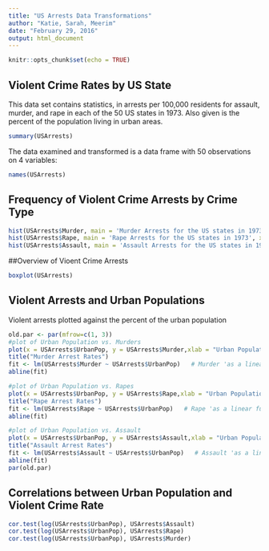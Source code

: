 ```yaml
---
title: "US Arrests Data Transformations"
author: "Katie, Sarah, Meerim"
date: "February 29, 2016"
output: html_document
---
```


```r
knitr::opts_chunk$set(echo = TRUE)
```

## Violent Crime Rates by US State

This data set contains statistics, in arrests per 100,000 residents for assault, murder, and rape in each of the 50 US states in 1973. Also given is the percent of the population living in urban areas.

```r
summary(USArrests)
```

The data examined and transformed is a data frame with 50 observations on 4 variables:

```r
names(USArrests)
```

## Frequency of Violent Crime Arrests by Crime Type

```r
hist(USArrests$Murder, main = 'Murder Arrests for the US states in 1973', xlab = 'Murder Arrests per 100,000 residents')
hist(USArrests$Rape, main = 'Rape Arrests for the US states in 1973', xlab = 'Rape Arrests per 100,000 residents')
hist(USArrests$Assault, main = 'Assault Arrests for the US states in 1973', xlab = 'Assault Arrests per 100,000 residents')
```

##Overview of Vioent Crime Arrests
```r
boxplot(USArrests)
```

## Violent Arrests and Urban Populations

Violent arrests plotted against the percent of the urban population

```r
old.par <- par(mfrow=c(1, 3))
#plot of Urban Population vs. Murders
plot(x = USArrests$UrbanPop, y = USArrests$Murder,xlab = "Urban Population (%)", ylab = "Murder (Arrests per 100,000)", pch=0)
title("Murder Arrest Rates")
fit <- lm(USArrests$Murder ~ USArrests$UrbanPop)   # Murder 'as a linear function of' Urban Population
abline(fit)

#plot of Urban Population vs. Rapes
plot(x = USArrests$UrbanPop, y = USArrests$Rape,xlab = "Urban Population (%)", ylab = "Rape (Arrests per 100,000)", pch=1)
title("Rape Arrest Rates")
fit <- lm(USArrests$Rape ~ USArrests$UrbanPop)   # Rape 'as a linear function of' Urban Population
abline(fit)

#plot of Urban Population vs. Assault
plot(x = USArrests$UrbanPop, y = USArrests$Assault,xlab = "Urban Population (%)", ylab = "Assault (Arrests per 100,000)", pch=2)
title("Assault Arrest Rates")
fit <- lm(USArrests$Assault ~ USArrests$UrbanPop)   # Assault 'as a linear function of' Urban Population
abline(fit)
par(old.par)
```


## Correlations between Urban Population and Violent Crime Rate

```r
cor.test(log(USArrests$UrbanPop), USArrests$Assault)
cor.test(log(USArrests$UrbanPop), USArrests$Rape)
cor.test(log(USArrests$UrbanPop), USArrests$Murder)
```


